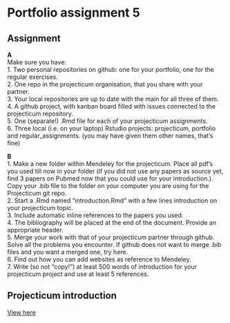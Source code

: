 # Portfolio assignment 5 {.tabset .unnumbered}
## Assignment {.unnumbered}

__A__ <br>
Make sure you have:<br>
1. Two personal repositories on github: one for your portfolio, one for the regular exercises.<br>
2. One repo in the projecticum organisation, that you share with your partner.<br>
3. Your local repositories are up to date with the main for all three of them.<br>
4. A github project, with kanban board filled with issues connected to the projecticum repository.<br>
5. One (separate!) .Rmd file for each of your projecticum assignments.<br>
6. Three local (i.e. on your laptop) Rstudio projects: projecticum, portfolio and regular_assignments. (you may have given them other names, that’s fine)

__B__<br>
1. Make a new folder within Mendeley for the projecticum. Place all pdf’s you used till now in your folder (if you did not use any papers as source yet, find 3 papers on Pubmed now that you could use for your introduction.). Copy your .bib file to the folder on your computer you are using for the Projecticum git repo.<br>
2. Start a .Rmd named “introduction.Rmd” with a few lines introduction on your projecticum topic.<br>
3. Include automatic inline references to the papers you used.<br>
4. The bibliography will be placed at the end of the document. Provide an appropriate header.<br>
5. Merge your work with that of your projecticum partner through github. Solve all the problems you encounter. If github does not want to merge .bib files and you want a merged one, try here.<br>
6. Find out how you can add websites as reference to Mendeley.<br>
7. Write (so not “copy!”) at least 500 words of introduction for your projecticum project and use at least 5 references.

## Projecticum introduction {.unnumbered}

[View here](./data/_introduction.html)